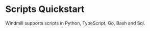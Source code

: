 
# Scripts Quickstart

Windmill supports scripts in Python, TypeScript, Go, Bash and Sql.

<div class="grid grid-cols-2 gap-6 mb-4">
	<DocCard
		title="Typescript"
		description="Write your first Windmill script in Typescript."
		href="/docs/getting_started/scripts_quickstart/typescript"
	/>
	<DocCard
		title="Python"
		description="Write your first Windmill script in Python."
		href="/docs/getting_started/scripts_quickstart/python"
	/>
	<DocCard
		title="Go"
		description="Write your first Windmill script in Go."
		href="/docs/getting_started/scripts_quickstart/go"
	/>
	<DocCard
		title="Bash"
		description="Write your first Windmill script in Bash."
		href="/docs/getting_started/scripts_quickstart/bash"
	/>
	<DocCard
		title="SQL"
		description="Write your first Windmill script in SQL."
		href="/docs/getting_started/scripts_quickstart/sql"
	/>
	<DocCard
		title="Run Docker Containers"
		description="In some cases where your task requires a complex set of dependencies or is implemented in a non-supported language, you can still include it as a flow step or individual script."
		href="/docs/advanced/docker"
	/>
</div>
